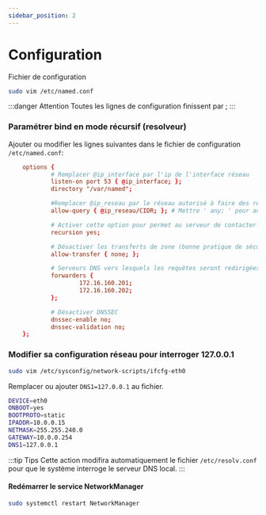 ```yaml
---
sidebar_position: 2
---
```

# Configuration

Fichier de configuration
```bash
sudo vim /etc/named.conf
```

:::danger Attention
Toutes les lignes de configuration finissent par ;
:::

### Paramétrer bind en mode récursif (resolveur)
Ajouter ou modifier les lignes suivantes dans le fichier de configuration `/etc/named.conf`:
```conf
    options {
            # Remplacer @ip_interface par l'ip de l'interface réseau
            listen-on port 53 { @ip_interface; };
            directory "/var/named";

            #Remplacer @ip_reseau par le réseau autorisé à faire des requêtes
            allow-query { @ip_reseau/CIDR; }; # Mettre ' any; ' pour autoriser tout le monde

            # Activer cette option pour permet au serveur de contacter le serveurs racines
            recursion yes;

            # Désactiver les transferts de zone (bonne pratique de sécurité)
        	allow-transfer { none; };

            # Serveurs DNS vers lesquels les requêtes seront redirigées (mettre la recursion à no)
            forwarders {
                    172.16.160.201;
                    172.16.160.202;
            };

            # Désactiver DNSSEC
            dnssec-enable no;
            dnssec-validation no;
    };
```

### Modifier sa configuration réseau pour interroger 127.0.0.1
```bash 
sudo vim /etc/sysconfig/network-scripts/ifcfg-eth0
```
Remplacer ou ajouter `DNS1=127.0.0.1` au fichier.

```bash
DEVICE=eth0
ONBOOT=yes
BOOTPROTO=static
IPADDR=10.0.0.15
NETMASK=255.255.240.0
GATEWAY=10.0.0.254
DNS1=127.0.0.1
```
:::tip Tips
Cette action modifira automatiquement le fichier `/etc/resolv.conf` pour que le système interroge le serveur DNS local.
:::

#### Redémarrer le service NetworkManager
```bash
sudo systemctl restart NetworkManager
```
